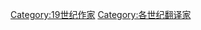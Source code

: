{{Portal|语言}}
{{Irregular navseasoncats||翻译家|19世纪|20世纪|21世纪}}
[[Category:19世纪作家|Category:19世纪作家]]
[[Category:各世纪翻译家|Category:各世纪翻译家]]